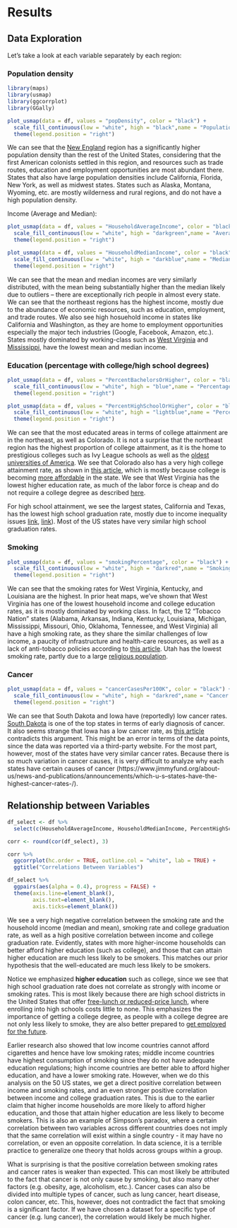 # Results

## Data Exploration

Let's take a look at each variable separately by each region:

### Population density
```r
library(maps)
library(usmap)
library(ggcorrplot)
library(GGally)

plot_usmap(data = df, values = "popDensity", color = "black") +
  scale_fill_continuous(low = "white", high = "black",name = "Population Density (Per Square Mile)", label = scales::comma) + 
  theme(legend.position = "right")
```

We can see that the [New England](https://en.wikipedia.org/wiki/New_England) region has a significantly higher population density than the rest of the United States, considering that the first American colonists settled in this region, and resources such as trade routes, education and employment opportunities are most abundant there. States that also have large population densities include California, Florida, New York, as well as midwest states. States such as Alaska, Montana, Wyoming, etc. are mostly wilderness and rural regions, and do not have a high population density. 

Income (Average and Median):
```r
plot_usmap(data = df, values = "HouseholdAverageIncome", color = "black") +
  scale_fill_continuous(low = "white", high = "darkgreen",name = "Average Household Income ($)", label = scales::comma) + 
  theme(legend.position = "right")

plot_usmap(data = df, values = "HouseholdMedianIncome", color = "black") +
  scale_fill_continuous(low = "white", high = "darkblue",name = "Median Household Income ($)", label = scales::comma) + 
  theme(legend.position = "right")
```
We can see that the mean and median incomes are very similarly distributed, with the mean being substantially higher than the median likely due to outliers -- there are exceptionally rich people in almost every state. We can see that the northeast regions has the highest income, mostly due to the abundance of economic resources, such as education, employment, and trade routes. We also see high hosuehold income in states like California and Washington, as they are home to employment opportunities especially the major tech industries (Google, Facebook, Amazon, etc.). States mostly dominated by working-class such as [West Virginia](https://www.cnn.com/2016/09/20/politics/election-2016-white-working-class-donald-trump-kaiser-family-foundation/index.html) and [Mississippi](https://www.cnbc.com/2022/07/13/workforce-makes-mississippi-americas-worst-state-for-business.html), have the lowest mean and median income. 


### Education (percentage with college/high school degrees)
```r
plot_usmap(data = df, values = "PercentBachelorsOrHigher", color = "black") +
  scale_fill_continuous(low = "white", high = "blue",name = "Percentage with Bachelor's Degree (%)", label = scales::comma) + 
  theme(legend.position = "right")

plot_usmap(data = df, values = "PercentHighSchoolOrHigher", color = "black") +
  scale_fill_continuous(low = "white", high = "lightblue",name = "Percentage with High School Degree (%)", label = scales::comma) +
  theme(legend.position = "right")
```

We can see that the most educated areas in terms of college attainment are in the northeast, as well as Colorado. It is not a surprise that the northeast region has the highest proportion of college attainment, as it is the home to prestigious colleges such as Ivy League schools as well as the [oldest universities of America](https://en.wikipedia.org/wiki/First_university_in_the_United_States#:~:text=Harvard%20University%2C%20founded%20in%201636,education%20in%20the%20United%20States%22.). We see that Colorado also has a very high college attainment rate, as shown in [this article](https://www.denverpost.com/2021/02/16/colorado-most-educated-states-wallethub/), which is mostly because college is becoming [more affordable](https://www.rmpbs.org/blogs/news/how-did-colorado-community-colleges-double-their-graduation-rate-by-better-meeting-student-needs/) in the state. We see that West Virginia has the lowest higher education rate, as much of the labor force is cheap and do not require a college degree as described [here](https://www.wboy.com/only-on-wboy-com/wboy-com-lists-and-rankings/study-ranks-west-virginia-last-in-education/). 

For high school attainment, we see the largest states, California and Texas, has the lowest high school graduation rate, mostly due to income inequality issues [link](https://www.ppic.org/publication/income-inequality-in-california/#:~:text=Income%20inequality%20is%20a%20major%20concern%20in%20California.&text=Families%20at%20the%20top%20of,and%2010th%20percentiles%2C%20respectively), [link](https://www.cbpp.org/sites/default/files/atoms/files/Texas.pdf)). Most of the US states have very similar high school graduation rates. 

### Smoking
```r
plot_usmap(data = df, values = "smokingPercentage", color = "black") +
  scale_fill_continuous(low = "white", high = "darkred",name = "Smoking Rate (%)", label = scales::comma) + 
  theme(legend.position = "right")
```

We can see that the smoking rates for West Virginia, Kentucky, and Louisiana are the highest. In prior heat maps, we've shown that West Virginia has one of the lowest household income and college education rates, as it is mostly dominated by working class. In fact, the 12 "Tobacco Nation" states (Alabama, Arkansas, Indiana, Kentucky, Louisiana, Michigan, Mississippi, Missouri, Ohio, Oklahoma, Tennessee, and West Virginia) all have a high smoking rate, as they share the similar challenges of low income, a paucity of infrastructure and health-care resources, as well as a lack of anti-tobacco policies according to [this article](https://truthinitiative.org/tobacconation). Utah has the lowest smoking rate, partly due to a large [religious population](https://news.gallup.com/poll/167771/smoking-rate-lowest-utah-highest-kentucky.aspx). 

### Cancer
```r
plot_usmap(data = df, values = "cancerCasesPer100K", color = "black") +
  scale_fill_continuous(low = "white", high = "darkred",name = "Cancer Cases (per 100K pop.)", label = scales::comma) + 
  theme(legend.position = "right")
```

We can see that South Dakota and Iowa have (reportedly) low cancer rates. [South Dakota](https://drgnews.com/2020/11/17/new-report-south-dakota-among-top-states-for-early-diagnosis-lung-cancer-screening-rates/) is one of the top states in terms of early diagnosis of cancer. It also seems strange that Iowa has a low cancer rate, as [this article](https://www.thegazette.com/higher-education/iowa-has-second-highest-cancer-rate-only-state-with-cancer-cases-rising/) contradicts this argument. This might be an error in terms of the data points, since the data was reported via a third-party website. For the most part, however, most of the states have very similar cancer rates. Because there is so much variation in cancer causes, it is very difficult to analyze why each states have certain causes of cancer (https://www.jimmyfund.org/about-us/news-and-publications/announcements/which-u-s--states-have-the-highest-cancer-rates-/). 


## Relationship between Variables

```r
df_select <- df %>% 
  select(c(HouseholdAverageIncome, HouseholdMedianIncome, PercentHighSchoolOrHigher, PercentBachelorsOrHigher, smokingPercentage, cancerCasesPer100K)) 

corr <- round(cor(df_select), 3)

corr %>% 
  ggcorrplot(hc.order = TRUE, outline.col = "white", lab = TRUE) + 
  ggtitle("Correlations Between Variables")
```



```r
df_select %>% 
  ggpairs(aes(alpha = 0.4), progress = FALSE) + 
  theme(axis.line=element_blank(),
        axis.text=element_blank(),
        axis.ticks=element_blank())
```

We see a very high negative correlation between the smoking rate and the household income (median and mean), smoking rate and college graduation rate, as well as a high positive correlation between income and college graduation rate. Evidently, states with more higher-income households can better afford higher education (such as college), and those that can attain higher education are much less likely to be smokers. This matches our prior hypothesis that the well-educated are much less likely to be smokers. 

Notice we emphasized **higher education** such as college, since we see that high school graduation rate does not correlate as strongly with income or smoking rates. This is most likely because there are high school districts in the United States that offer [free-lunch or reduced-price lunch](https://nces.ed.gov/programs/coe/indicator/clb/free-or-reduced-price-lunch), where enrolling into high schools costs little to none. This emphasizes the importance of getting a college degree, as people with a college degree are not only less likely to smoke, they are also better prepared to [get employed for the future](https://research.com/universities-colleges/college-education-influence). 

Earlier research also showed that low income countries cannot afford cigarettes and hence have low smoking rates; middle income countries have highest consumption of smoking since they do not have adequate education regulations; high income countries are better able to afford higher education, and have a lower smoking rate. However, when we do this analysis on the 50 US states, we get a direct positive correlation between income and smoking rates, and an even stronger positive correlation between income and college graduation rates. This is due to the earlier claim that higher income households are more likely to afford higher education, and those that attain higher education are less likely to become smokers. This is also an example of Simpson's paradox, where a certain correlation between two variables across different countries does not imply that the same correlation will exist within a single country - it may have no correlation, or even an opposite correlation. In data science, it is a terrible practice to generalize one theory that holds across groups within a group. 

What is surprising is that the positive correlation between smoking rates and cancer rates is weaker than expected. This can most likely be attributed to the fact that cancer is not only cause by smoking, but also many other factors (e.g. obesity, age, alcoholism, etc.). Cancer cases can also be divided into multiple types of cancer, such as lung cancer, heart disease, colon cancer, etc. This, however, does not contradict the fact that smoking is a significant factor. If we have chosen a dataset for a specific type of cancer (e.g. lung cancer), the correlation would likely be much higher. 
